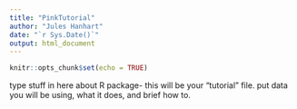```yaml
---
title: "PinkTutorial"
author: "Jules Hanhart"
date: "`r Sys.Date()`"
output: html_document
---
```


```r
knitr::opts_chunk$set(echo = TRUE)
```


type stuff in here about R package- this will be your "tutorial" file. put data you will be using, what it does, and brief how to. 

